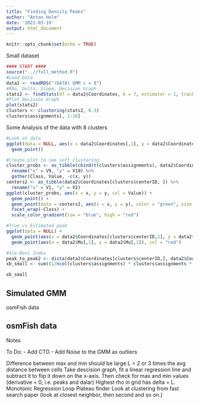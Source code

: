 ```yaml
---
title: "Finding Density Peaks"
author: "Anton Holm"
date: '2022-03-19'
output: html_document
---
```


```r
knitr::opts_chunk$set(echo = TRUE)
```



Small dataset
```r
#### START ####
source("..//full_method.R")
#Load Data
data2 <- readRDS("(DATA) GMM c = 8")
#Rho, Delta, Slope, Decision Graph
stats2 <- findStats(df = data2$Coordinates, k = 7, estimator = 1, track = FALSE)
#Plot Decision Graph
plot(stats2)
clusters <- clustering(stats2, 0.3)
clusters$assignments[, 1:10]
```

















Some Analysis of the data with 8 clusters
```r
#Look at data
ggplot(data = NULL, aes(x = data2$Coordinates[,1], y = data2$Coordinates[,2], col = data2$Samples)) +
  geom_point()

#Create plot to see soft clustering
cluster_probs <- as_tibble(cbind(t(clusters$assignments), data2$Coordinates)) %>% 
  rename("x" = V9, "y" = V10) %>% 
  gather(Class, Value, -c(x, y))
centers2 <- as_tibble(data2$Coordinates[clusters$centerID, ]) %>% 
  rename("x" = V1, "y" = V2)
ggplot(cluster_probs, aes(x = x, y = y, col = Value)) +
  geom_point() +
  geom_point(data = centers2, aes(x = x, y = y), color = "green", size = 1.5) +
  facet_wrap(~Class) +
  scale_color_gradient(low = "blue", high = "red")

#True vs Estimated peak
ggplot(data = NULL) +
  geom_point(aes(x = data2$Coordinates[clusters$centerID,1], y = data2$Coordinates[clusters$centerID, 2]), col = "blue") +
  geom_point(aes(x = data2$Mu[,1], y = data2$Mu[,2]), col = "red")

#Xie-Beni Index
peak_to_peak2 <- dista(data2$Coordinates[clusters$centerID,], data2$Coordinates[clusters$centerID,])
xb_small <- sum((1/ncol(clusters$assignments) * clusters$assignments * dista(data2$Coordinates[clusters$centerID,], data2$Coordinates)))/min(peak_to_peak2[which(peak_to_peak2 > 0)])

xb_small
```



Simulated GMM
-----------------------------------------------------------------
osmFish data

osmFish data
------------------------------------------------------------------
Notes

 
 To Do:
  - Add CTD
  - Add Noise to the GMM as outliers

Difference between max and min should be large
L = 2 or 3 times the avg distance between cells
Take descision graph, fit a linear regression line and subtract it to flip it down on the x-axis. Then check for max and min values (derivative = 0, i.e. peaks and dalar)
Highest rho in grid has delta = L.
Monotonic Regression
Loop
Plateau finder
Look at clustering from fast search paper (look at closest neighbor, then second and so on.)
